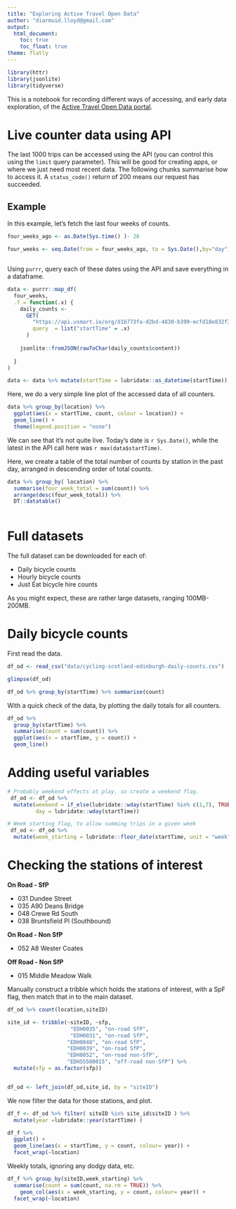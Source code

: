 ```yaml
---
title: "Exploring Active Travel Open Data"
author: "diarmuid.lloyd@gmail.com"
output: 
  html_document:
    toc: true
    toc_float: true
theme: flatly
---
```




```r
library(httr)
library(jsonlite)
library(tidyverse)
```


This is a notebook for recording different ways of accessing, and early data exploration, of  the [Active Travel Open Data portal](https://usmart.io/org/cyclingscotland/). 

# Live counter data using API

The last 1000 trips can be accessed using the API (you can control this using the `limit` query parameter). This will be good for creating apps, or where we just need most recent data. The following chunks summarise how to access it. A `status_code()` return of 200 means our request has succeeded.


## Example

In this example, let's fetch the last four weeks of counts.

```r

four_weeks_ago <- as.Date(Sys.time() )- 28

four_weeks <- seq.Date(from = four_weeks_ago, to = Sys.Date(),by="day")



```


Using `purrr`, query each of these dates using the API and save everything in a dataframe.

```r

data <- purrr::map_df(
  four_weeks,
  .f = function(.x) {
    daily_counts <-
      GET(
        "https://api.usmart.io/org/d1b773fa-d2bd-4830-b399-ecfd18e832f3/7aa487cd-3cd5-405b-850e-1e2ac317816c/latest/urql",
        query  = list("startTime" = .x)
      )
    
    jsonlite::fromJSON(rawToChar(daily_counts$content))
    
  }
)

data <- data %>% mutate(startTime = lubridate::as_datetime(startTime))

```

Here, we do a very simple line plot of the accessed data of all counters.

```r


data %>% group_by(location) %>% 
  ggplot(aes(x = startTime, count, colour = location)) +
  geom_line() +
  theme(legend.position = "none")

```
We can see that it's not quite live. Today's date is `r Sys.Date()`, while the latest in the API call here was `r max(data$startTime)`.

Here, we create a table of the total number of counts by station in the past day, arranged in descending order of total counts.

```r
data %>% group_by( location) %>% 
  summarise(four_week_total = sum(count)) %>% 
  arrange(desc(four_week_total)) %>% 
  DT::datatable()
  
```


# Full datasets

The full dataset can be downloaded for each of:

* Daily bicycle counts
* Hourly bicycle counts
* Just Eat bicycle hire counts

As you might expect, these are rather large datasets, ranging 100MB-200MB.

# Daily bicycle counts

First read the data.

```r

df_od <- read_csv("data/cycling-scotland-edinburgh-daily-counts.csv")

glimpse(df_od)

df_od %>% group_by(startTime) %>% summarise(count)

```

With a quick check of the data, by plotting the daily totals for all counters.

```r
df_od %>% 
  group_by(startTime) %>%
  summarise(count = sum(count)) %>% 
  ggplot(aes(x = startTime, y = count)) +
  geom_line()
```

# Adding useful variables


```r

# Probably weekend effects at play, so create a weekend flag.
 df_od <- df_od %>% 
  mutate(weekend = if_else(lubridate::wday(startTime) %in% c(1,7), TRUE, FALSE ) ,
         day = lubridate::wday(startTime))

# Week starting flag, to allow summing trips in a given week
 df_od <- df_od %>% 
  mutate(week_starting = lubridate::floor_date(startTime, unit = "week"))
```


# Checking the stations of interest

**On Road - SfP**

* 031 Dundee Street
* 035 A90 Deans Bridge
* 048 Crewe Rd South
* 038 Bruntsfield Pl (Southbound)

**On Road - Non SfP**

* 052 A8 Wester Coates

**Off Road - Non SfP**

* 015 Middle Meadow Walk


Manually construct a tribble which holds the stations of interest, with a SpF flag, then match that in to the main dataset.

```r
df_od %>% count(location,siteID)

site_id <- tribble(~siteID, ~sfp,
                    "EDH0035", "on-road SfP",
                    "EDH0031", "on-road SfP",
                   "EDH0048", "on-road SfP",
                   "EDH0039", "on-road SfP",
                   "EDH0052", "on-road non-SfP",
                   "EDH55500015", "off-road non-SfP") %>% 
  mutate(sfp = as.factor(sfp))


df_od <- left_join(df_od,site_id, by = "siteID")

```

We now filter the data for those stations, and plot.

```r
df_f <- df_od %>% filter( siteID %in% site_id$siteID ) %>% 
  mutate(year =lubridate::year(startTime) )

df_f %>% 
  ggplot() +
  geom_line(aes(x = startTime, y = count, colour= year)) +
  facet_wrap(~location)


```


Weekly totals, ignoring any dodgy data, etc.


```r

df_f %>% group_by(siteID,week_starting) %>% 
  summarise(count = sum(count, na.rm = TRUE)) %>% 
    geom_col(aes(x = week_starting, y = count, colour= year)) +
  facet_wrap(~location)
  



```




